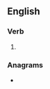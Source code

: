 ==English==

===Verb===
{{head|en|verb form}}

# {{en-third-person singular of|hush}}

===Anagrams===
* {{anagrams|en|a=ehhssu|Hsuehs}}